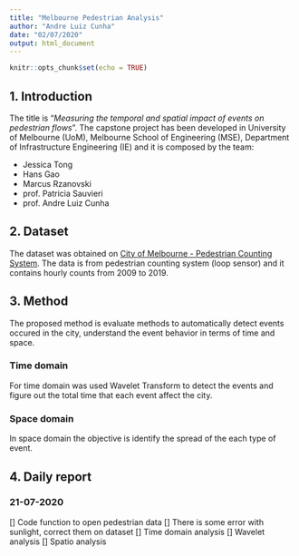 ```yaml
---
title: "Melbourne Pedestrian Analysis"
author: "Andre Luiz Cunha"
date: "02/07/2020"
output: html_document
---
```


```r
knitr::opts_chunk$set(echo = TRUE)
```

## 1. Introduction

The title is "*Measuring the temporal and spatial impact of events on pedestrian flows*". The capstone project has been developed in University of Melbourne (UoM), Melbourne School of Engineering (MSE), Department of Infrastructure Engineering (IE) and it is composed by the team:

- Jessica Tong
- Hans Gao
- Marcus Rzanovski
- prof. Patricia Sauvieri
- prof. Andre Luiz Cunha


## 2. Dataset

The dataset was obtained on [City of Melbourne - Pedestrian Counting System](http://www.pedestrian.melbourne.vic.gov.au/). The data is from pedestrian counting system (loop sensor) and it contains hourly counts from 2009 to 2019. 

## 3. Method
The proposed method is evaluate methods to automatically detect events occured in the city, understand the event behavior in terms of time and space.

### Time domain
For time domain was used Wavelet Transform to detect the events and figure out the total time that each event affect the city.

### Space domain
In space domain the objective is identify the spread of the each type of event.

## 4. Daily report

### 21-07-2020
[] Code function to open pedestrian data
[] There is some error with sunlight, correct them on dataset
[] Time domain analysis
[] Wavelet analysis
[] Spatio analysis